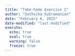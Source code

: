 ```yaml
---
title: "Take-home Exercise 1"
author: "Sathvika Subramanian"
date: "February 6, 2025"
date-modified: "last-modified"
execute: 
  echo: true
  eval: true
  warning: false
  freeze: true
---
```


